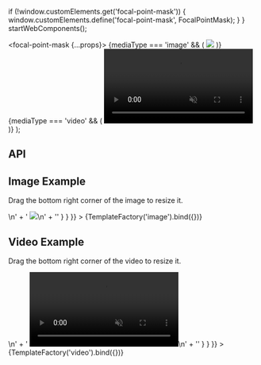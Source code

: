 
  if (!window.customElements.get('focal-point-mask')) {
    window.customElements.define('focal-point-mask', FocalPointMask);
  }
}
startWebComponents();

  <focal-point-mask {...props}>
    {mediaType === 'image' && (
      <img src="https://picsum.photos/id/1012/3840/2160"/>
    )}
    {mediaType === 'video' && (
      <video autoPlay muted loop>
        <source src="https://file-examples-com.github.io/uploads/2017/04/file_example_MP4_1280_10MG.mp4"/>
      </video>
    )}
  </focal-point-mask>
);

<Meta title="Examples" argTypes={argTypes}/>

## API

<ArgsTable className="test" story="image"/>

## Image Example

Drag the bottom right corner of the image to resize it.

<Canvas>
  <Story
    name="image"
    args={{
      focalPoint: '35% 75%',
      mediaRatio: '16/9',
      mediaMinWidth: '700',
      mediaMinHeight: '0'
    }}
    parameters={{
      controls: {
        expanded: false
      },
      docs: {
        source: {
          code: '' +
            '<focal-point-mask focalPoint="35% 75%" mediaRatio="16/9" mediaMinWidth="700">\n' +
            '  <img src="https://picsum.photos/id/1012/3840/2160">\n' +
            '</focal-point-mask>'
        }
      }
    }}
  >
    {TemplateFactory('image').bind({})}
  </Story>
</Canvas>

<ArgsTable story="image"/>

## Video Example

Drag the bottom right corner of the video to resize it.

<Canvas>
  <Story
    name="video"
    args={{
      focalPoint: 'center',
      mediaRatio: '16/9',
      mediaMinWidth: '0',
      mediaMinHeight: '0'
    }}
    parameters={{
      controls: {
        expanded: false
      },
      docs: {
        source: {
          code: '' +
            '<focal-point-mask focalPoint="center" mediaRatio="16/9">\n' +
            '  <video autoplay muted loop>\n' +
            '    <source src="https://file-examples-com.github.io/uploads/2017/04/file_example_MP4_1280_10MG.mp4">\n' +
            '  </video>\n' +
            '</focal-point-mask>'
        }
      }
    }}
  >
    {TemplateFactory('video').bind({})}
  </Story>
</Canvas>

<ArgsTable story="video"/>